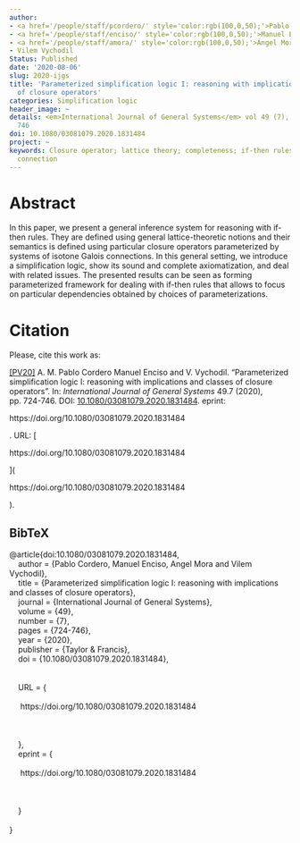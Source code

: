 ```yaml
---
author:
- <a href='/people/staff/pcordero/' style='color:rgb(100,0,50);'>Pablo Cordero Ortega</a>
- <a href='/people/staff/enciso/' style='color:rgb(100,0,50);'>Manuel Enciso García-Oliveros</a>
- <a href='/people/staff/amora/' style='color:rgb(100,0,50);'>Ángel Mora Bonilla</a>
- Vilem Vychodil
Status: Published
date: '2020-08-06'
slug: 2020-ijgs
title: 'Parameterized simplification logic I: reasoning with implications and classes
  of closure operators'
categories: Simplification logic
header_image: ~
details: <em>International Journal of General Systems</em> vol 49 (7), pp. 724 --
  746
doi: 10.1080/03081079.2020.1831484
project: ~
keywords: Closure operator; lattice theory; completeness; if-then rules; isotone Galois
  connection
---
```



# Abstract


In this paper, we present a general inference system for reasoning with if-then rules. They are defined using general lattice-theoretic notions and their semantics is defined using particular closure operators parameterized by systems of isotone Galois connections. In this general setting, we introduce a simplification logic, show its sound and complete axiomatization, and deal with related issues. The presented results can be seen as forming parameterized framework for dealing with if-then rules that allows to focus on particular dependencies obtained by choices of parameterizations.







# Citation
Please, cite this work as:


<a name=bib-doi1010800308107920201831484></a>[[PV20]](#cite-doi1010800308107920201831484) A. M. Pablo Cordero Manuel Enciso and V. Vychodil. “Parameterized simplification logic I: reasoning with implications and classes of closure operators”. In: _International Journal of General Systems_ 49.7 (2020), pp. 724-746. DOI: [10.1080/03081079.2020.1831484](https://doi.org/10.1080%2F03081079.2020.1831484). eprint:

https://doi.org/10.1080/03081079.2020.1831484

. URL: [

https://doi.org/10.1080/03081079.2020.1831484

](

https://doi.org/10.1080/03081079.2020.1831484

).

::: {.callout-note appearance="minimal" collapse=true}

## BibTeX

@article{doi:10.1080/03081079.2020.1831484,<br>&nbsp;&nbsp;&nbsp;&nbsp;author = {Pablo Cordero, Manuel Enciso, Angel Mora and Vilem Vychodil},<br>&nbsp;&nbsp;&nbsp;&nbsp;title = {Parameterized simplification logic I: reasoning with implications and classes of closure operators},<br>&nbsp;&nbsp;&nbsp;&nbsp;journal = {International Journal of General Systems},<br>&nbsp;&nbsp;&nbsp;&nbsp;volume = {49},<br>&nbsp;&nbsp;&nbsp;&nbsp;number = {7},<br>&nbsp;&nbsp;&nbsp;&nbsp;pages = {724-746},<br>&nbsp;&nbsp;&nbsp;&nbsp;year = {2020},<br>&nbsp;&nbsp;&nbsp;&nbsp;publisher = {Taylor & Francis},<br>&nbsp;&nbsp;&nbsp;&nbsp;doi = {10.1080/03081079.2020.1831484},<br>&nbsp;&nbsp;&nbsp;&nbsp;<br>&nbsp;&nbsp;&nbsp;&nbsp;<br>&nbsp;&nbsp;&nbsp;&nbsp;URL = { <br>&nbsp;&nbsp;&nbsp;&nbsp;    <br>&nbsp;&nbsp;&nbsp;&nbsp;        https://doi.org/10.1080/03081079.2020.1831484<br>&nbsp;&nbsp;&nbsp;&nbsp;    <br>&nbsp;&nbsp;&nbsp;&nbsp;    <br>&nbsp;&nbsp;&nbsp;&nbsp;<br>&nbsp;&nbsp;&nbsp;&nbsp;},<br>&nbsp;&nbsp;&nbsp;&nbsp;eprint = { <br>&nbsp;&nbsp;&nbsp;&nbsp;    <br>&nbsp;&nbsp;&nbsp;&nbsp;        https://doi.org/10.1080/03081079.2020.1831484<br>&nbsp;&nbsp;&nbsp;&nbsp;    <br>&nbsp;&nbsp;&nbsp;&nbsp;    <br>&nbsp;&nbsp;&nbsp;&nbsp;<br>&nbsp;&nbsp;&nbsp;&nbsp;}<br>&nbsp;&nbsp;&nbsp;&nbsp;<br>}

:::


